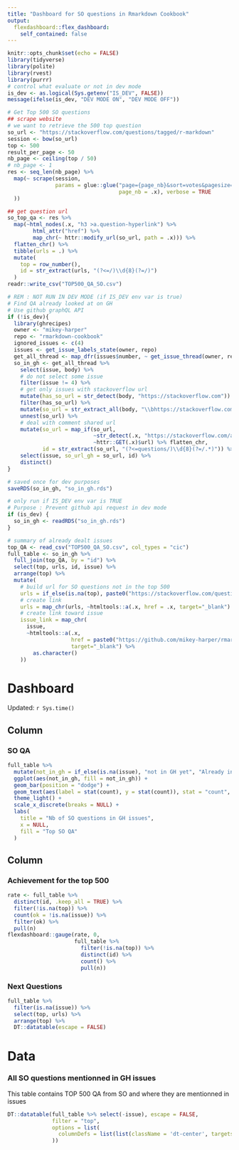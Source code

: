 ```yaml
---
title: "Dashboard for SO questions in Rmarkdown Cookbook"
output: 
  flexdashboard::flex_dashboard:
    self_contained: false 
---
```


```r
knitr::opts_chunk$set(echo = FALSE)
library(tidyverse)
library(polite)
library(rvest)
library(purrr)
# control what evaluate or not in dev mode
is_dev <- as.logical(Sys.getenv("IS_DEV", FALSE))
message(ifelse(is_dev, "DEV MODE ON", "DEV MODE OFF")) 
```

```r
# Get Top 500 SO questions
## scrape website
# we want to retrieve the 500 top question
so_url <- "https://stackoverflow.com/questions/tagged/r-markdown"
session <- bow(so_url)
top <- 500
result_per_page <- 50
nb_page <- ceiling(top / 50)
# nb_page <- 1
res <- seq_len(nb_page) %>%
  map(~ scrape(session, 
               params = glue::glue("page={page_nb}&sort=votes&pagesize={result_per_page}", 
                                   page_nb = .x), verbose = TRUE
  ))
```

```r
## get question url
so_top_qa <- res %>%
  map(~html_nodes(.x, "h3 >a.question-hyperlink") %>%
        html_attr("href") %>%
        map_chr(~ httr::modify_url(so_url, path = .x))) %>%
  flatten_chr() %>%
  tibble(urls = .) %>%
  mutate(
    top = row_number(),
    id = str_extract(urls, "(?<=/)\\d{8}(?=/)") 
  )
readr::write_csv("TOP500_QA_SO.csv")
```

```r
# REM : NOT RUN IN DEV MODE (if IS_DEV env var is true)
# Find QA already looked at on GH
# Use github graphQL API
if (!is_dev){
  library(ghrecipes)
  owner <- "mikey-harper"
  repo <- "rmarkdown-cookbook"
  ignored_issues <- c(4)
  issues <- get_issue_labels_state(owner, repo)
  get_all_thread <- map_dfr(issues$number, ~ get_issue_thread(owner, repo, .x))
  so_in_gh <- get_all_thread %>%
    select(issue, body) %>%
    # do not select some issue
    filter(issue != 4) %>%
    # get only issues with stackoverflow url
    mutate(has_so_url = str_detect(body, "https://stackoverflow.com")) %>%
    filter(has_so_url) %>%
    mutate(so_url = str_extract_all(body, "\\bhttps://stackoverflow.com/[^\\s)]*")) %>%
    unnest(so_url) %>%
    # deal with comment shared url
    mutate(so_url = map_if(so_url, 
                           ~str_detect(.x, "https://stackoverflow.com/a/.*"), 
                           ~httr::GET(.x)$url) %>% flatten_chr,
           id = str_extract(so_url, "(?<=questions/)\\d{8}(?=/.*)")) %>%
    select(issue, so_url_gh = so_url, id) %>%
    distinct()
}
```
  
```r
# saved once for dev purposes
saveRDS(so_in_gh, "so_in_gh.rds")
```

```r
# only run if IS_DEV env var is TRUE
# Purpose : Prevent github api request in dev mode
if (is_dev) {
  so_in_gh <- readRDS("so_in_gh.rds")
}
```


```r
# summary of already dealt issues
top_QA <- read_csv("TOP500_QA_SO.csv", col_types = "cic")
full_table <- so_in_gh %>%
  full_join(top_QA, by = "id") %>%
  select(top, urls, id, issue) %>%
  arrange(top) %>%
  mutate(
    # build url for SO questions not in the top 500
    urls = if_else(is.na(top), paste0("https://stackoverflow.com/questions/", id), urls),
    # create link
    urls = map_chr(urls, ~htmltools::a(.x, href = .x, target="_blank") %>% as.character),
    # create link toward issue
    issue_link = map_chr(
      issue, 
      ~htmltools::a(.x,
                    href = paste0("https://github.com/mikey-harper/rmarkdown-cookbook/issues/", .x),
                    target="_blank") %>%
        as.character()
    ))
```


Dashboard
===========================

Updated: `r Sys.time()`

Column
----------------------------------------

### SO QA

```r
full_table %>%
  mutate(not_in_gh = if_else(is.na(issue), "not in GH yet", "Already in GH")) %>%
  ggplot(aes(not_in_gh, fill = not_in_gh)) +
  geom_bar(position = "dodge") +
  geom_text(aes(label = stat(count), y = stat(count)), stat = "count", vjust = -0.5, hjust = 0.5) +
  theme_light() +
  scale_x_discrete(breaks = NULL) +
  labs(
    title = "Nb of SO questions in GH issues",
    x = NULL,
    fill = "Top SO QA"
  )
```

Column
-------------------------------------------

### Achievement for the top 500

```r
rate <- full_table %>% 
  distinct(id, .keep_all = TRUE) %>%
  filter(!is.na(top)) %>%
  count(ok = !is.na(issue)) %>% 
  filter(ok) %>% 
  pull(n)
flexdashboard::gauge(rate, 0, 
                     full_table %>% 
                       filter(!is.na(top)) %>%
                       distinct(id) %>%
                       count() %>%
                       pull(n))
```

### Next Questions

```r
full_table %>%
  filter(is.na(issue)) %>%
  select(top, urls) %>%
  arrange(top) %>%
  DT::datatable(escape = FALSE)
```


Data 
============================

### All SO questions mentionned in GH issues 

This table contains TOP 500 QA from SO and where they are mentionned in issues

```r
DT::datatable(full_table %>% select(-issue), escape = FALSE, 
              filter = "top",
              options = list(
                columnDefs = list(list(className = 'dt-center', targets = 0:4))
              ))
```

